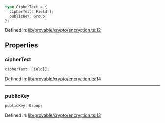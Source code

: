 ```ts
type CipherText = {
  cipherText: Field[];
  publicKey: Group;
};
```

Defined in: [lib/provable/crypto/encryption.ts:12](https://github.com/o1-labs/o1js/blob/fca908c243ee8e908efacaf73a882d48759e675a/src/lib/provable/crypto/encryption.ts#L12)

## Properties

### cipherText

```ts
cipherText: Field[];
```

Defined in: [lib/provable/crypto/encryption.ts:14](https://github.com/o1-labs/o1js/blob/fca908c243ee8e908efacaf73a882d48759e675a/src/lib/provable/crypto/encryption.ts#L14)

***

### publicKey

```ts
publicKey: Group;
```

Defined in: [lib/provable/crypto/encryption.ts:13](https://github.com/o1-labs/o1js/blob/fca908c243ee8e908efacaf73a882d48759e675a/src/lib/provable/crypto/encryption.ts#L13)
